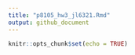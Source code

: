 ```yaml
---
title: "p8105_hw3_jl6321.Rmd"
output: github_document
---
```


```r
knitr::opts_chunk$set(echo = TRUE)
```

